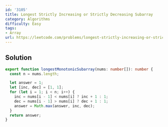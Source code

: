 ```yaml
---
id: '3105'
title: Longest Strictly Increasing or Strictly Decreasing Subarray
category: Algorithms
difficulty: Easy
tags:
- Array
url: https://leetcode.com/problems/longest-strictly-increasing-or-strictly-decreasing-subarray
---
```


## Solution

```typescript filename="solution.ts" copy
export function longestMonotonicSubarray(nums: number[]): number {
  const n = nums.length;

  let answer = 1;
  let [inc, dec] = [1, 1];
  for (let i = 1; i < n; i++) {
    inc = nums[i - 1] < nums[i] ? inc + 1 : 1;
    dec = nums[i - 1] > nums[i] ? dec + 1 : 1;
    answer = Math.max(answer, inc, dec);
  }
  return answer;
}
```

